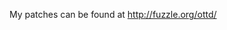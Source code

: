 {{en/Archive/Community/Users/Infobox Developer|
realname=Peter Nelson|
birthyear=Unknown|
codingspec=NewGRF Specialist|
currentstat=Active|
website=fuzzle.org/ottd/|
}}
My patches can be found at http://fuzzle.org/ottd/